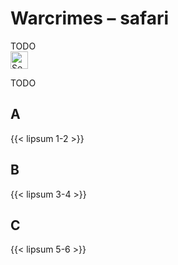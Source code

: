 # Warcrimes – safari {#sec-warcrimes-humansafari}

::: {.callout-caution title="Myth"}
TODO
[<br>![Search for topic in EUvsDisinfo](../all_common_img/EUvsDisinfo_400x240.jpg){height=2em}](https://euvsdisinfo.eu/disinformation-cases/?text=safari&sort=relevance)
:::

::: {.callout-tip title="Truth"}
TODO
:::


## A

{{< lipsum 1-2 >}}

## B

{{< lipsum 3-4 >}}

## C

{{< lipsum 5-6 >}}


